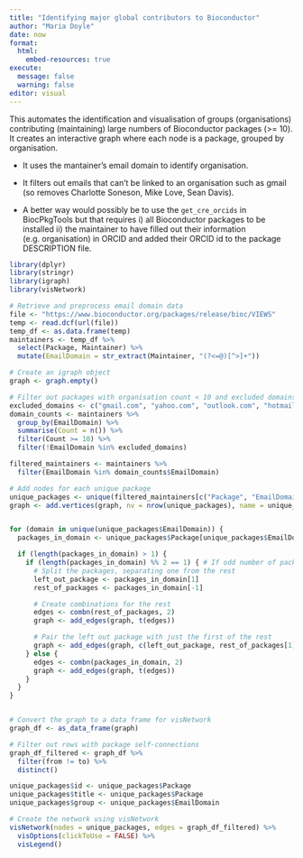 ```yaml
---
title: "Identifying major global contributors to Bioconductor"
author: "Maria Doyle"
date: now
format:
  html:
    embed-resources: true
execute:
  message: false
  warning: false
editor: visual
---
```


This automates the identification and visualisation of groups (organisations) contributing (maintaining) large numbers of Bioconductor packages (\>= 10). It creates an interactive graph where each node is a package, grouped by organisation.

-   It uses the mantainer's email domain to identify organisation.

-   It filters out emails that can't be linked to an organisation such as gmail (so removes Charlotte Soneson, Mike Love, Sean Davis).

-   A better way would possibly be to use the `get_cre_orcids` in BiocPkgTools but that requires i) all Bioconductor packages to be installed ii) the maintainer to have filled out their information (e.g. organisation) in ORCID and added their ORCID id to the package DESCRIPTION file.

```r
library(dplyr)
library(stringr)
library(igraph)
library(visNetwork)

# Retrieve and preprocess email domain data
file <- "https://www.bioconductor.org/packages/release/bioc/VIEWS"
temp <- read.dcf(url(file))
temp_df <- as.data.frame(temp)
maintainers <- temp_df %>%
  select(Package, Maintainer) %>%
  mutate(EmailDomain = str_extract(Maintainer, "(?<=@)[^>]+"))

# Create an igraph object
graph <- graph.empty()

# Filter out packages with organisation count < 10 and excluded domains
excluded_domains <- c("gmail.com", "yahoo.com", "outlook.com", "hotmail.com", "googlemail.com", "bioconductor.org")
domain_counts <- maintainers %>%
  group_by(EmailDomain) %>%
  summarise(Count = n()) %>%
  filter(Count >= 10) %>%
  filter(!EmailDomain %in% excluded_domains)

filtered_maintainers <- maintainers %>%
  filter(EmailDomain %in% domain_counts$EmailDomain)

# Add nodes for each unique package
unique_packages <- unique(filtered_maintainers[c("Package", "EmailDomain")])
graph <- add.vertices(graph, nv = nrow(unique_packages), name = unique_packages$Package)


for (domain in unique(unique_packages$EmailDomain)) {
  packages_in_domain <- unique_packages$Package[unique_packages$EmailDomain == domain]

  if (length(packages_in_domain) > 1) {
    if (length(packages_in_domain) %% 2 == 1) { # If odd number of packages, so we don't get one package not linked to any other:
      # Split the packages, separating one from the rest
      left_out_package <- packages_in_domain[1]
      rest_of_packages <- packages_in_domain[-1]

      # Create combinations for the rest
      edges <- combn(rest_of_packages, 2)
      graph <- add_edges(graph, t(edges))

      # Pair the left out package with just the first of the rest
      graph <- add_edges(graph, c(left_out_package, rest_of_packages[1]))
    } else {
      edges <- combn(packages_in_domain, 2)
      graph <- add_edges(graph, t(edges))
    }
  }
}


# Convert the graph to a data frame for visNetwork
graph_df <- as_data_frame(graph)

# Filter out rows with package self-connections
graph_df_filtered <- graph_df %>%
  filter(from != to) %>%
  distinct()

unique_packages$id <- unique_packages$Package
unique_packages$title <- unique_packages$Package
unique_packages$group <- unique_packages$EmailDomain

# Create the network using visNetwork
visNetwork(nodes = unique_packages, edges = graph_df_filtered) %>%
  visOptions(clickToUse = FALSE) %>%
  visLegend()

```

